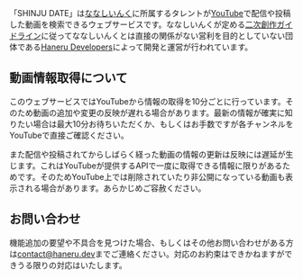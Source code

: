 「SHINJU DATE」は[ななしいんく]に所属するタレントが[YouTube]で配信や投稿した動画を検索できるウェブサービスです。ななしいんくが定める[二次創作ガイドライン][guideline]に従ってななしいんくとは直接の関係がない営利を目的としていない団体である[Haneru Developers]によって開発と運営が行われています。

## 動画情報取得について

このウェブサービスではYouTubeから情報の取得を10分ごとに行っています。そのため動画の追加や変更の反映が遅れる場合があります。最新の情報が確実に知りたい場合は最大10分お待ちいただくか、もしくはお手数ですが各チャンネルをYouTubeで直接ご確認ください。

また配信や投稿されてからしばらく経った動画の情報の更新は反映には遅延が生じます。これはYouTubeが提供するAPIで一度に取得できる情報に限りがあるためです。そのためYouTube上では削除されていたり非公開になっている動画も表示される場合があります。あらかじめご容赦ください。

## お問い合わせ

機能追加の要望や不具合を見つけた場合、もしくはその他お問い合わせがある方は[contact@haneru.dev](mailto:contact@haneru.dev)までご連絡ください。対応のお約束はできかねますができうる限りの対応はいたします。

[ななしいんく]: https://www.774.ai/ 'ななしいんく公式'
[youtube]: https://www.youtube.com/
[guideline]: https://www.774.ai/guideline '二次創作ガイドライン | ななしいんく公式'
[haneru developers]: https://haneru.dev/ 'ねるねるアプリの世界へようこそ | Haneru Developers'
[typescript]: https://www.typescriptlang.org/ 'TypeScript: JavaScript With Syntax For Types.'
[source code]: https://github.com/inabagumi/shinju-date 'inabagumi/shinju-date: SHINJU DATE is a web service for searching videos.'
